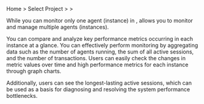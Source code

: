 Home &gt; Select Project &gt; <Cmdname sid="side_dashboard" className="uitext" /> &gt; <Cmdname sid="side_multiInstance" className="uitext" />

While you can monitor only one agent (instance) in <Link to="instance-monitoring"><Cmdname sid="side_dbMonitoring" className="uitext" /></Link>, <Cmdname sid="side_multiInstance" className="uitext" /> allows you to monitor and manage multiple agents (instances).

You can compare and analyze key performance metrics occurring in each instance at a glance. You can effectively perform monitoring by aggregating data such as the number of agents running, the sum of all active sessions, and the number of transactions. Users can easily check the changes in metric values ​​over time and high performance metrics for each instance through graph charts. 

Additionally, users can see the longest-lasting active sessions, which can be used as a basis for diagnosing and resolving the system performance bottlenecks.
